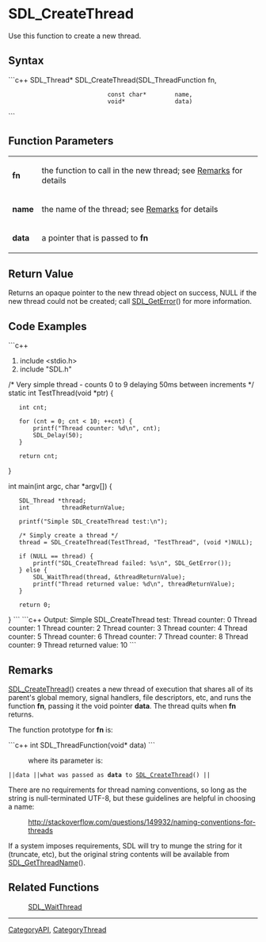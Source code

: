 

= SDL_CreateThread =
Use this function to create a new thread.


== Syntax ==
```c++
SDL_Thread* SDL_CreateThread(SDL_ThreadFunction fn,
                             const char*        name,
                             void*              data)
```
== Function Parameters ==
{|
|'''fn''' 
|the function to call in the new thread; see [[#Remarks|Remarks]] for details 
|-
|'''name''' 
|the name of the thread; see [[#name|Remarks]] for details 
|-
|'''data''' 
|a pointer that is passed to '''fn''' 
|}


== Return Value ==
Returns an opaque pointer to the new thread object on success, NULL if the new thread could not be created; call [[SDL_GetError]]() for more information.

== Code Examples ==
```c++
#include <stdio.h>
#include "SDL.h"

/* Very simple thread - counts 0 to 9 delaying 50ms between increments */
static int TestThread(void *ptr)
{
    int cnt;

    for (cnt = 0; cnt < 10; ++cnt) {
        printf("Thread counter: %d\n", cnt);
        SDL_Delay(50);
    }

    return cnt;
}

int main(int argc, char *argv[])
{
    SDL_Thread *thread;
    int         threadReturnValue;

    printf("Simple SDL_CreateThread test:\n");

    /* Simply create a thread */
    thread = SDL_CreateThread(TestThread, "TestThread", (void *)NULL);

    if (NULL == thread) {
        printf("SDL_CreateThread failed: %s\n", SDL_GetError());
    } else {
        SDL_WaitThread(thread, &threadReturnValue);
        printf("Thread returned value: %d\n", threadReturnValue);
    }

    return 0;
}
```
```c++
Output:
Simple SDL_CreateThread test:
Thread counter: 0
Thread counter: 1
Thread counter: 2
Thread counter: 3
Thread counter: 4
Thread counter: 5
Thread counter: 6
Thread counter: 7
Thread counter: 8
Thread counter: 9
Thread returned value: 10
```

== Remarks ==
[[SDL_CreateThread]]() creates a new thread of execution that shares all of its parent's global memory, signal handlers, file descriptors, etc, and runs the function '''fn''', passing it the void pointer '''data'''.  The thread quits when '''fn''' returns.

The function prototype for '''fn''' is:

```c++
int SDL_ThreadFunction(void* data)
```
: where its parameter is:
 ||<code>data</code> ||what was passed as '''data''' to [[SDL_CreateThread]]() ||


<span id="name"></span>
There are no requirements for thread naming conventions, so long as the string is null-terminated UTF-8, but these guidelines are helpful in choosing a name:

: http://stackoverflow.com/questions/149932/naming-conventions-for-threads

If a system imposes requirements, SDL will try to munge the string for it (truncate, etc), but the original string contents will be available from [[SDL_GetThreadName]]().

== Related Functions ==
: [[SDL_WaitThread]]

----
[[CategoryAPI]], [[CategoryThread]]
